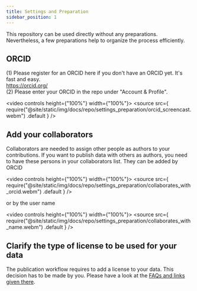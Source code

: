 ```yaml
---
title: Settings and Preparation
sidebar_position: 1
---
```


This repository can be used directly without any preparations. Nevertheless, a few preparations help to organize the process efficiently.

## ORCID

(1) Please register for an ORCID here if you don't have an ORCID yet. It's fast and easy. <br/>
https://orcid.org/<br/>
(2) Please enter your ORCID in the repo under "Account & Profile".

<video controls height={"100%"} width={"100%"}>
  <source
    src={
      require("@site/static/img/docs/repo/settings_preparation/orcid_screencast.webm")
        .default
    }
  />
</video>

## Add your collaborators

Collaborators are needed to assign other people as authors to your contributions. If you want to publish data with others as authors, you need to have these persons in your collaborators list.
They can be added by ORCID

<video controls height={"100%"} width={"100%"}>
  <source
    src={
      require("@site/static/img/docs/repo/settings_preparation/collaborates_with_orcid.webm")
        .default
    }
  />
</video>

or by the user name

<video controls height={"100%"} width={"100%"}>
  <source
    src={
      require("@site/static/img/docs/repo/settings_preparation/collaborates_with_name.webm")
        .default
    }
  />
</video>

## Clarify the type of license to be used for your data

The publication workflow requires to add a license to your data. This decision has to be made by you. Please have a look at the [FAQs and links given there](faq#access-and-license).
